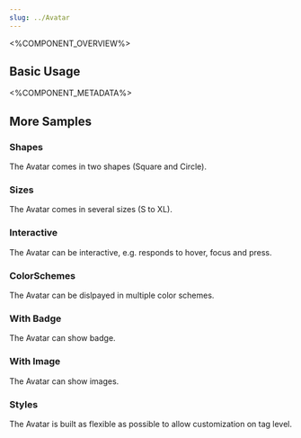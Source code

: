 ```yaml
---
slug: ../Avatar
---
```



<%COMPONENT_OVERVIEW%>

## Basic Usage
<Basic />

<%COMPONENT_METADATA%>

## More Samples

### Shapes
The Avatar comes in two shapes (Square and Circle).
<Shapes />

### Sizes
The Avatar comes in several sizes (S to XL).
<Sizes />

### Interactive
The Avatar can be interactive, e.g. responds to hover, focus and press.

<Interactive />

### ColorSchemes
The Avatar can be dislpayed in multiple color schemes.
<ColorSchemes />

### With Badge
The Avatar can show badge.

<WithBadge />

### With Image
The Avatar can show images.
<WithImage />

### Styles
The Avatar is built as flexible as possible to allow customization on tag level.

<Styles />